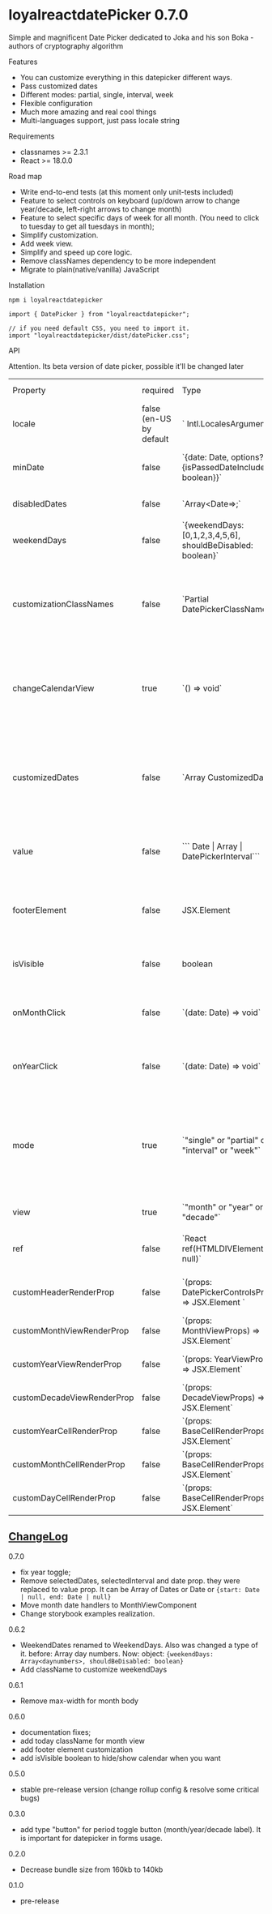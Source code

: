
<Meta title="DatePicker/documentation" />

<style>
	{`
    .subheading {
      --mediumdark: '#999999';
      font-weight: 900;
      font-size: 13px;
      color: #999;
      letter-spacing: 6px;
      line-height: 24px;
      text-transform: uppercase;
      margin-bottom: 12px;
      margin-top: 40px;
    }

  `}
</style>

# loyalreactdatePicker 0.7.0

Simple and magnificent Date Picker dedicated to Joka and his son Boka - authors of cryptography algorithm

<div className="subheading">Features</div>
<ul>
	<li>You can customize everything in this datepicker different ways.</li>
	<li>Pass customized dates</li>
	<li>Different modes: partial, single, interval, week</li>
	<li>Flexible configuration</li>
	<li>Much more amazing and real cool things</li>
	<li>Multi-languages support, just pass locale string</li>
</ul>

<div className="subheading">Requirements</div>

- classnames >= 2.3.1
- React >= 18.0.0

<div className="subheading">Road map</div>

- Write end-to-end tests (at this moment only unit-tests included)
- Feature to select controls on keyboard (up/down arrow to change year/decade, left-right arrows to change month)
- Feature to select specific days of week for all month. (You need to click to tuesday to get all tuesdays in month);
- Simplify customization.
- Add week view.
- Simplify and speed up core logic.
- Remove classNames dependency to be more independent
- Migrate to plain(native/vanilla) JavaScript

<div className="subheading">Installation</div>

```
npm i loyalreactdatepicker

import { DatePicker } from "loyalreactdatepicker";

// if you need default CSS, you need to import it.
import "loyalreactdatepicker/dist/datePicker.css";
```

<div className="subheading">API</div>

Attention. Its beta version of date picker, possible it'll be changed later

<table>
    <tr>
        <td>Property</td>
        <td>required</td>
        <td>Type</td>
        <td>Additional information</td>
        <td>Example</td>
    </tr>
    <tr>
        <td><p>locale</p></td>
        <td>false (en-US by default</td>
        <td>` Intl.LocalesArgument`</td>
        <td></td>
        <td>ru-RU, en-US, en</td>
    </tr>
    <tr>
        <td><p>minDate</p></td>
        <td>false</td>
        <td>`{date: Date, options?: {isPassedDateIncluded?: boolean}}`</td>
        <td>flag need to decide disable until or include passed date</td>
        <td>-</td>
    </tr>
    <tr>
        <td><p>disabledDates</p></td>
        <td>false</td>
        <td>`Array&lt;Date=>;`</td>
        <td>dates that should be disabled</td>
        <td>-</td>
    </tr>
    <tr>
        <td><p>weekendDays</p></td>
        <td>false</td>
        <td>`{weekendDays: [0,1,2,3,4,5,6], shouldBeDisabled: boolean}`</td>
        <td>pass array with days of week to disable it as weekend.</td>
        <td>`[6,0]` all saturdays and sundays will be disabled</td>
    </tr>
    <tr>
        <td> <p>customizationClassNames</p> </td>
        <td>false</td>
        <td>`Partial DatePickerClassNames;`</td>
        <td>Object of objects with classNames for all parts of datePicker. You can pass classNames to customize parts only you need.</td>
        <td>`{{common: {header: "customHeaderClassName"}}}`</td>
    </tr>
    <tr>
        <td><p>changeCalendarView</p></td>
        <td>true</td>
        <td>`() => void`</td>
        <td>This argument is required if you want to change view. DatePicker doesnt know about triggers that should change his view.</td>
        <td>-</td>
    </tr>
    <tr>
        <td><p>customizedDates</p> </td>
        <td>false</td>
        <td>`Array CustomizedDate`</td>
        <td>Custom date can have another className, be disabled or not. Possible logic of custom dates will be refactored later. Watch examples to get additional info.</td>
        <td>-</td>
    </tr>
    <tr>
        <td><p>value</p></td>
        <td>false</td>
        <td>``` Date | Array<Date> | DatePickerInterval```</td>
        <td>Date should be used for single mode, ```Array<Date>``` for partial and last one for interval</td>
        <td>-</td>
    </tr>
        <tr>
            <td><p>footerElement</p></td>
            <td>false</td>
            <td>JSX.Element</td>
            <td>You can pass anything to footer (return to current date, information about selected dates and etc)</td>
            <td>-</td>
        </tr>
               <tr>
                    <td><p>isVisible</p></td>
                    <td>false</td>
                    <td>boolean</td>
                    <td>boolean indicates status of datepicker (its open or not)</td>
                    <td>its true by default</td>
                </tr>
    <tr>
        <td><p>onMonthClick</p></td>
        <td>false</td>
        <td>`(date: Date) => void`</td>
        <td>event will fire when user click on month cell. Return date with updated  month</td>
        <td>-</td>
    </tr>
    <tr>
        <td><p>onYearClick</p></td>
        <td>false</td>
        <td>`(date: Date) => void`</td>
        <td>event will fire when user click on year cell.  Return date with updated  year</td>
        <td>-</td>
    </tr>
    <tr>
        <td><p>mode</p></td>
        <td>true</td>
        <td>`"single" or "partial" or "interval" or "week"`</td>
        <td>strategy for dates selection. Watch examples to see usage. Use single date selection for week, Array for partial, and ```{start: Date | null, end: Date | null} for interval```</td>
        <td>-</td>
    </tr>
    <tr>
        <td><p>view</p> </td>
        <td>true</td>
        <td>`"month" or "year" or "decade"`</td>
        <td>-</td>
        <td>-</td>
    </tr>
    <tr>
        <td><p>ref</p></td>
        <td>false</td>
        <td>`React ref(HTMLDIVElement or null)`</td>
        <td>it can be helpful for hooks like useOnOutsideClick to close datePicker</td>
        <td>-</td>
    </tr>
    <tr>
        <td><p>customHeaderRenderProp</p> </td>
        <td>false</td>
        <td>`(props: DatePickerControlsProps) => JSX.Element `</td>
        <td>pattern implementation for header customization</td>
        <td>-</td>
    </tr>
    <tr>
        <td><p>customMonthViewRenderProp</p></td>
        <td>false</td>
        <td>`(props: MonthViewProps) => JSX.Element`</td>
        <td>render prop pattern implementation</td>
        <td></td>
    </tr>
    <tr>
        <td><p>customYearViewRenderProp</p></td>
        <td>false</td>
        <td>`(props: YearViewProps) => JSX.Element`</td>
        <td>render prop pattern implementation</td>
        <td></td>
    </tr>
    <tr>
        <td><p>customDecadeViewRenderProp</p></td>
        <td>false</td>
        <td>`(props: DecadeViewProps) => JSX.Element`</td>
        <td>render prop pattern implementation</td>
        <td></td>
    </tr>
    <tr>
        <td><p>customYearCellRenderProp</p></td>
        <td>false</td>
        <td>`(props: BaseCellRenderProps) => JSX.Element`</td>
        <td>render prop pattern implementation</td>
        <td></td>
    </tr>
    <tr>
        <td><p>customMonthCellRenderProp</p></td>
        <td>false</td>
        <td>`(props: BaseCellRenderProps) => JSX.Element`</td>
        <td>render prop pattern implementation</td>
        <td></td>
    </tr>
    <tr>
        <td><p>customDayCellRenderProp</p></td>
        <td>false</td>
        <td>`(props: BaseCellRenderProps) => JSX.Element`</td>
        <td>render prop pattern implementation</td>
        <td></td>
    </tr>
</table>

<a href="#changelog"><h2 id="changelog">ChangeLog</h2></a>

<div className="subheading">0.7.0</div>

- fix year toggle;
- Remove selectedDates, selectedInterval and date prop. they were replaced to value prop. It can be Array of Dates or Date or `{start: Date | null, end: Date | null}`
- Move month date handlers to MonthViewComponent
- Change storybook examples realization.

<div className="subheading">0.6.2</div>

- WeekendDates renamed to WeekendDays. Also was changed a type of it. before: Array day numbers. Now: object: `{weekendDays: Array<daynumbers>, shouldBeDisabled: boolean}`
- Add className to customize weekendDays

<div className="subheading">0.6.1</div>

- Remove max-width for month body

<div className="subheading">0.6.0</div>

- documentation fixes;
- add today className for month view
- add footer element customization
- add isVisible boolean to hide/show calendar when you want

<div className="subheading">0.5.0</div>

- stable pre-release version (change rollup config & resolve some critical bugs)

<div className="subheading">0.3.0</div>

- add type "button" for period toggle button (month/year/decade label). It is important for datepicker in forms usage.

<div className="subheading">0.2.0</div>

- Decrease bundle size from 160kb to 140kb

<div className="subheading">0.1.0</div>

- pre-release
